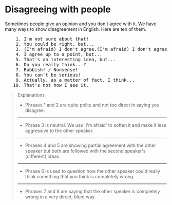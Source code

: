 # Disagreeing with people

Sometimes people give an opinion and you don't agree with it. We have many ways to show disagreement in English. Here are ten of them.

<pre className="text-xl font-semibold font-sans leading-3">
    1. I'm not sure about that!
    2. You could be right, but...
    3. (I'm afraid) I don't agree.(I'm afraid) I don't agree.
    4. I agree up to a point, but...
    5. That's an interesting idea, but...
    6. Do you really think...?
    7. Rubbish! / Nonsense!
    8. You can't be serious!
    9. Actually, as a matter of fact. I think...
   10. That's not how I see it.
</pre>

> Explanations
>
> - Phrases 1 and 2 are quite polite and not too direct in saying you disagree.
>
> ---
>
> - Phrase 3 is neutral. We use 'I'm afraid' to soften it and make it less aggressive to the other speaker.
>
> ---
>
> - Phrases 4 and 5 are showing partial agreement with the other speaker but both are followed with the second speaker's (different) ideas.
>
> ---
>
> - Phrase 6 is used to question how the other speaker could really think something that you think is completely wrong.
>
> ---
>
> - Phrases 7 and 8 are saying that the other speaker is completely wrong in a very direct, blunt way.
